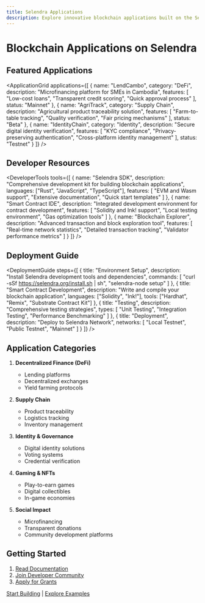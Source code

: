 ```yaml
---
title: Selendra Applications
description: Explore innovative blockchain applications built on the Selendra Network
---
```



# Blockchain Applications on Selendra

## Featured Applications

<ApplicationGrid 
  applications={[
    {
      name: "LendCambo",
      category: "DeFi",
      description: "Microfinancing platform for SMEs in Cambodia",
      features: [
        "Low-cost loans",
        "Transparent credit scoring",
        "Quick approval process"
      ],
      status: "Mainnet"
    },
    {
      name: "AgriTrack",
      category: "Supply Chain",
      description: "Agricultural product traceability solution",
      features: [
        "Farm-to-table tracking",
        "Quality verification",
        "Fair pricing mechanisms"
      ],
      status: "Beta"
    },
    {
      name: "IdentityChain",
      category: "Identity",
      description: "Secure digital identity verification",
      features: [
        "KYC compliance",
        "Privacy-preserving authentication",
        "Cross-platform identity management"
      ],
      status: "Testnet"
    }
  ]}
/>

## Developer Resources

<DeveloperTools 
  tools={[
    {
      name: "Selendra SDK",
      description: "Comprehensive development kit for building blockchain applications",
      languages: ["Rust", "JavaScript", "TypeScript"],
      features: [
        "EVM and Wasm support",
        "Extensive documentation",
        "Quick start templates"
      ]
    },
    {
      name: "Smart Contract IDE",
      description: "Integrated development environment for contract development",
      features: [
        "Solidity and Ink! support",
        "Local testing environment",
        "Gas optimization tools"
      ]
    },
    {
      name: "Blockchain Explorer",
      description: "Advanced transaction and block exploration tool",
      features: [
        "Real-time network statistics",
        "Detailed transaction tracking",
        "Validator performance metrics"
      ]
    }
  ]}
/>

## Deployment Guide

<DeploymentGuide 
  steps={[
    {
      title: "Environment Setup",
      description: "Install Selendra development tools and dependencies",
      commands: [
        "curl -sSf https://selendra.org/install.sh | sh",
        "selendra-node setup"
      ]
    },
    {
      title: "Smart Contract Development",
      description: "Write and compile your blockchain application",
      languages: ["Solidity", "Ink!"],
      tools: ["Hardhat", "Remix", "Substrate Contract Kit"]
    },
    {
      title: "Testing",
      description: "Comprehensive testing strategies",
      types: [
        "Unit Testing",
        "Integration Testing",
        "Performance Benchmarking"
      ]
    },
    {
      title: "Deployment",
      description: "Deploy to Selendra Network",
      networks: [
        "Local Testnet",
        "Public Testnet",
        "Mainnet"
      ]
    }
  ]}
/>

## Application Categories

1. **Decentralized Finance (DeFi)**
   - Lending platforms
   - Decentralized exchanges
   - Yield farming protocols

2. **Supply Chain**
   - Product traceability
   - Logistics tracking
   - Inventory management

3. **Identity & Governance**
   - Digital identity solutions
   - Voting systems
   - Credential verification

4. **Gaming & NFTs**
   - Play-to-earn games
   - Digital collectibles
   - In-game economies

5. **Social Impact**
   - Microfinancing
   - Transparent donations
   - Community development platforms

## Getting Started

1. [Read Documentation](/docs)
2. [Join Developer Community](/community)
3. [Apply for Grants](/grants)

[Start Building](/quickstart) | [Explore Examples](/examples)

